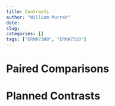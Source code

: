 ```yaml
---
title: Contrasts
author: "William Murrah"
date:
slug:
categories: []
tags: ["ERMA7300", "ERMA7310"]  
---
```


# Paired Comparisons

# Planned Contrasts